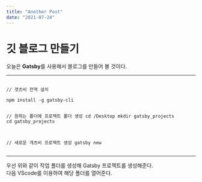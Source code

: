 ```yaml
---
title: "Another Post"
date: "2021-07-24"
---
```


# 깃 블로그 만들기
오늘은 **Gatsby**를 사용해서 블로그를 만들어 볼 것이다.
<hr/>
<pre>
<code>
// 갯츠비 전역 설치<br/>
npm install -g gatsby-cli

// 원하는 폴더에 프로젝트 폴더 생성
cd /Desktop
mkdir gatsby_projects
cd gatsby_projects

// 새로운 개츠비 프로젝트 생성
gatsby new
</code>
</pre>
<hr/>
우선 위와 같이 작업 폴더를 생성해 Gatsby 프로젝트를 생성해준다.
<br/>
다음 VScode를 이용하여 해당 폴더를 열어준다.
<br/>
